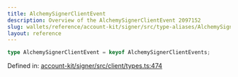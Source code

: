 ```yaml
---
title: AlchemySignerClientEvent
description: Overview of the AlchemySignerClientEvent 2097152
slug: wallets/reference/account-kit/signer/src/type-aliases/AlchemySignerClientEvent
layout: reference
---
```


```ts
type AlchemySignerClientEvent = keyof AlchemySignerClientEvents;
```

Defined in: [account-kit/signer/src/client/types.ts:474](https://github.com/alchemyplatform/aa-sdk/blob/923a52171f7246172caf350853843e6680197da9/account-kit/signer/src/client/types.ts#L474)
